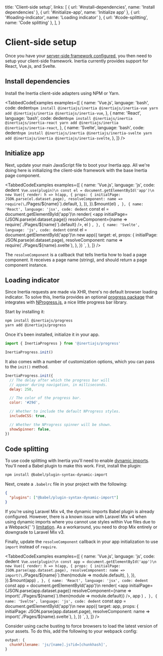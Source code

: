 
  title: 'Client-side setup',
  links: [
    { url: '#install-dependencies', name: 'Install dependencies' },
    { url: '#initialize-app', name: 'Initialize app' },
    { url: '#loading-indicator', name: 'Loading indicator' },
    { url: '#code-splitting', name: 'Code splitting' },
  ],
}

# Client-side setup

Once you have your [server-side framework configured](/server-side-setup), you then need to setup your client-side framework. Inertia currently provides support for React, Vue.js, and Svelte.

## Install dependencies

Install the Inertia client-side adapters using NPM or Yarn.

<TabbedCodeExamples
  examples={[
    {
      name: 'Vue.js',
      language: 'bash',
      code: dedent`
        npm install @inertiajs/inertia @inertiajs/inertia-vue
        yarn add @inertiajs/inertia @inertiajs/inertia-vue
      `,
    },
    {
      name: 'React',
      language: 'bash',
      code: dedent`
        npm install @inertiajs/inertia @inertiajs/inertia-react
        yarn add @inertiajs/inertia @inertiajs/inertia-react
      `,
    },
    {
      name: 'Svelte',
      language: 'bash',
      code: dedent`
        npm install @inertiajs/inertia @inertiajs/inertia-svelte
        yarn add @inertiajs/inertia @inertiajs/inertia-svelte
      `,
    },
  ]}
/>

## Initialize app

Next, update your main JavaScript file to boot your Inertia app. All we're doing here is initializing the client-side framework with the base Inertia page component.

<TabbedCodeExamples
  examples={[
    {
      name: 'Vue.js',
      language: 'js',
      code: dedent`
        Vue.use(plugin)\n
        const el = document.getElementById('app')\n
        new Vue({
          render: h => h(app, {
            props: {
              initialPage: JSON.parse(el.dataset.page),
              resolveComponent: name => require(\`./Pages/\${name}\`).default,
            },
          }),
        }).$mount(el)
      `,
    },
    {
      name: 'React',
      language: 'jsx',
      code: dedent`
        const el = document.getElementById('app')\n
        render(
          <app
            initialPage={JSON.parse(el.dataset.page)}
            resolveComponent={name => require(\`./Pages/\${name}\`).default}
          />,
          el
        )
      `,
    },
    {
      name: 'Svelte',
      language: 'js',
      code: dedent`
        const el = document.getElementById('app')\n
        new app({
          target: el,
          props: {
            initialPage: JSON.parse(el.dataset.page),
            resolveComponent: name => require(\`./Pages/\${name}.svelte\`),
          },
        })
      `,
    },
  ]}
/>

The `resolveComponent` is a callback that tells Inertia how to load a page component. It receives a page name (string), and should return a page component instance.

## Loading indicator

Since Inertia requests are made via XHR, there's no default browser loading indicator. To solve this, Inertia provides an optional [progress package](https://github.com/inertiajs/progress) that integrates with [NProgress.js](https://ricostacruz.com/nprogress/), a nice little progress bar library.

Start by installing it:

```bash
npm install @inertiajs/progress
yarn add @inertiajs/progress
```

Once it's been installed, initialize it in your app.

```js
import { InertiaProgress } from '@inertiajs/progress'

InertiaProgress.init()
```

It also comes with a number of customization options, which you can pass to the `init()` method.

```js
InertiaProgress.init({
  // The delay after which the progress bar will
  // appear during navigation, in milliseconds.
  delay: 250,

  // The color of the progress bar.
  color: '#29d',

  // Whether to include the default NProgress styles.
  includeCSS: true,

  // Whether the NProgress spinner will be shown.
  showSpinner: false,
})
```

## Code splitting

To use code splitting with Inertia you'll need to enable [dynamic imports](https://github.com/tc39/proposal-dynamic-import). You'll need a Babel plugin to make this work. First, install the plugin:

```bash
npm install @babel/plugin-syntax-dynamic-import
```

Next, create a `.babelrc` file in your project with the following:

```json
{
  "plugins": ["@babel/plugin-syntax-dynamic-import"]
}
```

<Notice>
  If you're using Laravel Mix v4, the dynamic imports Babel plugin is already configured. However, there is a known
  issue with Laravel Mix v4 when using dynamic imports where you cannot use styles within Vue files due to a Webpack{' '}
  <a href="https://github.com/JeffreyWay/laravel-mix/issues/1856#issuecomment-448082909">limitation</a>. As a
  workaround, you need to drop Mix entirely or downgrade to Laravel Mix v3.
</Notice>

Finally, update the `resolveComponent` callback in your app initialization to use `import` instead of `require`.

<TabbedCodeExamples
  examples={[
    {
      name: 'Vue.js',
      language: 'js',
      code: dedent`
        Vue.use(plugin)\n
        const app = document.getElementById('app')\n
        new Vue({
          render: h => h(app, {
            props: {
              initialPage: JSON.parse(app.dataset.page),
              resolveComponent: name => import(\`./Pages/\${name}\`).then(module => module.default),
            },
          }),
        }).$mount(app)
      `,
    },
    {
      name: 'React',
      language: 'jsx',
      code: dedent`
        const app = document.getElementById('app')\n
        render(
          <app
            initialPage={JSON.parse(app.dataset.page)}
            resolveComponent={name => import(\`./Pages/\${name}\`).then(module => module.default)}
          />,
          app
        )
      `,
    },
    {
      name: 'Svelte',
      language: 'js',
      code: dedent`
        const app = document.getElementById('app')\n
        new app({
          target: app,
          props: {
            initialPage: JSON.parse(app.dataset.page),
            resolveComponent: name => import(\`./Pages/\${name}.svelte\`),
          },
        })
      `,
    },
  ]}
/>

Consider using cache busting to force browsers to load the latest version of your assets. To do this, add the following to your webpack config:

```js
output: {
  chunkFilename: 'js/[name].js?id=[chunkhash]',
}
```
